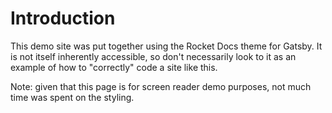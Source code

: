 # Introduction

This demo site was put together using the Rocket Docs theme for Gatsby. It is not itself inherently 
accessible, so don't necessarily look to it as an example of how to "correctly" code a site like this.

Note: given that this page is for screen reader demo purposes, not much time was spent on the styling.